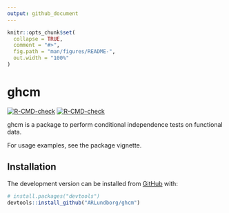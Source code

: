 ```yaml
---
output: github_document
---
```


<!-- README.md is generated from README.Rmd. Please edit that file -->

```r
knitr::opts_chunk$set(
  collapse = TRUE,
  comment = "#>",
  fig.path = "man/figures/README-",
  out.width = "100%"
)
```

# ghcm

<!-- badges: start -->
[![R-CMD-check](https://github.com/ARLundborg/ghcm/workflows/R-CMD-check/badge.svg)](https://github.com/ARLundborg/ghcm/actions)
[![R-CMD-check](https://github.com/ARLundborg/ghcm/actions/workflows/R-CMD-check.yaml/badge.svg)](https://github.com/ARLundborg/ghcm/actions/workflows/R-CMD-check.yaml)
<!-- badges: end -->

ghcm is a package to perform conditional independence tests on functional data.

For usage examples, see the package vignette.

## Installation
<!-- relevant once accepted on CRAN
You can install the released version of ghcm from [CRAN](https://CRAN.R-project.org) with:

``` r
install.packages("ghcm")
```
 -->
 
The development version can be installed from [GitHub](https://github.com/) with:

``` r
# install.packages("devtools")
devtools::install_github("ARLundborg/ghcm")
```

<!--
## Example

This is a basic example which shows you how to solve a common problem:

```r
library(ghcm)
## basic example code
```

What is special about using `README.Rmd` instead of just `README.md`? You can include R chunks like so:

```r
summary(cars)
```

You'll still need to render `README.Rmd` regularly, to keep `README.md` up-to-date.

You can also embed plots, for example:

```r
plot(pressure)
```

In that case, don't forget to commit and push the resulting figure files, so they display on GitHub!
-->
